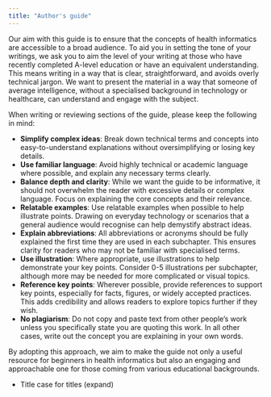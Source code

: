 ```yaml
---
title: "Author's guide"
---
```


Our aim with this guide is to ensure that the concepts of health informatics are accessible to a broad audience. To aid you in setting the tone of your writings, we ask you to aim the level of your writing at those who have recently completed A-level education or have an equivalent understanding. This means writing in a way that is clear, straightforward, and avoids overly technical jargon. We want to present the material in a way that someone of average intelligence, without a specialised background in technology or healthcare, can understand and engage with the subject.

When writing or reviewing sections of the guide, please keep the following in mind:

* **Simplify complex ideas**: Break down technical terms and concepts into easy-to-understand explanations without oversimplifying or losing key details.
* **Use familiar language**: Avoid highly technical or academic language where possible, and explain any necessary terms clearly.
* **Balance depth and clarity**: While we want the guide to be informative, it should not overwhelm the reader with excessive details or complex language. Focus on explaining the core concepts and their relevance.
* **Relatable examples**: Use relatable examples when possible to help illustrate points. Drawing on everyday technology or scenarios that a general audience would recognise can help demystify abstract ideas.
* **Explain abbreviations**: All abbreviations or acronyms should be fully explained the first time they are used in each subchapter. This ensures clarity for readers who may not be familiar with specialised terms.
* **Use illustration**: Where appropriate, use illustrations to help demonstrate your key points. Consider 0-5 illustrations per subchapter, although more may be needed for more complicated or visual topics.
* **Reference key points**: Wherever possible, provide references to support key points, especially for facts, figures, or widely accepted practices. This adds credibility and allows readers to explore topics further if they wish.
* **No plagiarism**: Do not copy and paste text from other people's work unless you specifically state you are quoting this work. In all other cases, write out the concept you are explaining in your own words.

By adopting this approach, we aim to make the guide not only a useful resource for beginners in health informatics but also an engaging and approachable one for those coming from various educational backgrounds.

* Title case for titles (expand)
